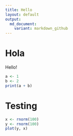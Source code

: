 ---
title: Hello
layout: default
output: 
  md_document:
    variant: markdown_github
---

# Hola
Hello!

```{r}
a <- 1
b <- 2
print(a + b)
```

# Testing 

```{r}
x <- rnorm(100)
y <- rnorm(100)
plot(y, x)

```